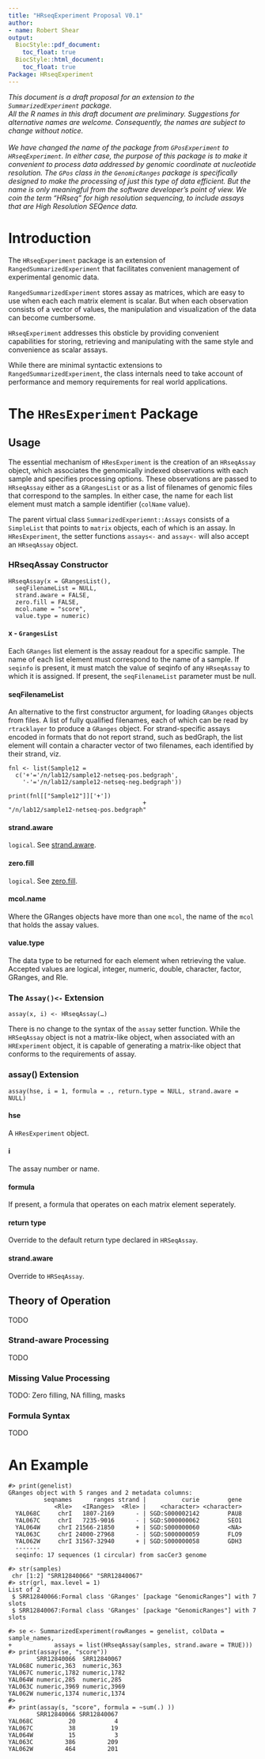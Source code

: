 ```yaml
---
title: "HRseqExperiment Proposal V0.1"
author:
- name: Robert Shear
output:
  BiocStyle::pdf_document:
    toc_float: true
  BiocStyle::html_document:
    toc_float: true
Package: HRseqExperiment
---
```


| *This document is a draft proposal for an extension to the `SummarizedExperiment` package.*
| *All the R names in this draft document are preliminary. Suggestions for alternative names are welcome. Consequently, the names are subject to change without notice.*
| 
| *We have changed the name of the package from `GPosExperiment` to `HRseqExperiment`. In either case, the purpose of this package is to make it convenient to process data addressed by genomic coordinate at nucleotide resolution. The `GPos` class in the `GenomicRanges` package is specifically designed to make the processing of just this type of data efficient. But the name is only meaningful from the software developer's point of view. We coin the term "HRseq" for high resolution sequencing, to include assays that are High Resolution SEQence data.*


# Introduction

The `HRseqExperiment` package is an extension of `RangedSummarizedExperiment` that facilitates convenient management of experimental genomic data.

`RangedSummarizedExperiment` stores assay as matrices, which are easy to use when each each matrix element is scalar. But when each observation consists of a vector of values, the manipulation and visualization of the data can become cumbersome.

`HRseqExperiment` addresses this obsticle by providing convenient capabilities for storing, retrieving and manipulating with the same style and convenience as scalar assays.

While there are minimal syntactic extensions to `RangedSummarizedExperiment`, the class internals need to take account of performance and memory requirements for real world applications.

# The `HResExperiment` Package

## Usage

The essential mechanism of `HResExperiment` is the creation of an `HRseqAssay` object, which associates the genomically indexed observations with each sample and specifies processing options. These observations are passed to `HRseqAssay` either as a `GRangesList` or as a list of filenames of genomic files that correspond to the samples. In either case, the name for each list element must match a sample identifier (`colName` value).

The parent virtual class `SummarizedExperiemnt::Assays` consists of a `SimpleList` that points to `matrix` objects, each of which is an assay. In `HResExperiment`, the setter functions `assays<-` and `assay<-` will also accept an `HRseqAssay` object.

### HRseqAssay Constructor

```         
HRseqAssay(x = GRangesList(), 
  seqFilenameList = NULL, 
  strand.aware = FALSE, 
  zero.fill = FALSE, 
  mcol.name = "score", 
  value.type = numeric)
```

#### x - `GrangesList`

Each `GRanges` list element is the assay readout for a specific sample. The name of each list element must correspond to the name of a sample. If `seqinfo` is present, it must match the value of seqinfo of any `HRseqAssay` to which it is assigned. If present, the `seqFilenameList` parameter must be null.

#### seqFilenameList

An alternative to the first constructor argument, for loading `GRanges` objects from files. A list of fully qualified filenames, each of which can be read by `rtracklayer` to produce a `GRanges` object. For strand-specific assays encoded in formats that do not report strand, such as bedGraph, the list element will contain a character vector of two filenames, each identified by their strand, viz.

```         
fnl <- list(Sample12 = 
  c('+'='/n/lab12/sample12-netseq-pos.bedgraph', 
    '-'='/n/lab12/sample12-netseq-neg.bedgraph'))

print(fnl[["Sample12"]]['+'])
                                      + 
"/n/lab12/sample12-netseq-pos.bedgraph" 
```

#### strand.aware

`logical`. See [strand.aware].

#### zero.fill

`logical`. See [zero.fill].

#### mcol.name

Where the GRanges objects have more than one `mcol`, the name of the `mcol` that holds the assay values.

#### value.type

The data type to be returned for each element when retrieving the value. Accepted values are logical, integer, numeric, double, character, factor, GRanges, and Rle.

### The `Assay()<-` Extension

`assay(x, i) <- HRseqAssay(…)`

There is no change to the syntax of the `assay` setter function. While the `HRSeqAssay` object is not a matrix-like object, when associated with an `HRExperiment` object, it is capable of generating a matrix-like object that conforms to the requirements of assay.

### assay() Extension

```         
assay(hse, i = 1, formula = ., return.type = NULL, strand.aware = NULL)
```

#### hse

A `HResExperiment` object.

#### i

The assay number or name.

#### formula

If present, a formula that operates on each matrix element seperately.

#### return type

Override to the default return type declared in `HRSeqAssay`.

#### strand.aware

Override to `HRSeqAssay`.

## Theory of Operation

TODO

### Strand-aware Processing

TODO

### Missing Value Processing

TODO: Zero filling, NA filling, masks

### Formula Syntax

TODO

# An Example

```         
#> print(genelist)
GRanges object with 5 ranges and 2 metadata columns:
          seqnames      ranges strand |          curie        gene
             <Rle>   <IRanges>  <Rle> |    <character> <character>
  YAL068C     chrI   1807-2169      - | SGD:S000002142        PAU8
  YAL067C     chrI   7235-9016      - | SGD:S000000062        SEO1
  YAL064W     chrI 21566-21850      + | SGD:S000000060        <NA>
  YAL063C     chrI 24000-27968      - | SGD:S000000059        FLO9
  YAL062W     chrI 31567-32940      + | SGD:S000000058        GDH3
  -------
  seqinfo: 17 sequences (1 circular) from sacCer3 genome

#> str(samples)
 chr [1:2] "SRR12840066" "SRR12840067"
#> str(grl, max.level = 1)
List of 2
 $ SRR12840066:Formal class 'GRanges' [package "GenomicRanges"] with 7 slots
 $ SRR12840067:Formal class 'GRanges' [package "GenomicRanges"] with 7 slots
 
#> se <- SummarizedExperiment(rowRanges = genelist, colData = sample_names,
+            assays = list(HRseqAssay(samples, strand.aware = TRUE)))
#> print(assay(se, "score"))
        SRR12840066  SRR12840067 
YAL068C numeric,363  numeric,363 
YAL067C numeric,1782 numeric,1782
YAL064W numeric,285  numeric,285 
YAL063C numeric,3969 numeric,3969
YAL062W numeric,1374 numeric,1374
#>
#> print(assay(s, "score", formula = ~sum(.) ))
        SRR12840066 SRR12840067
YAL068C          20           4
YAL067C          38          19
YAL064W          15           3
YAL063C         386         209
YAL062W         464         201
```
